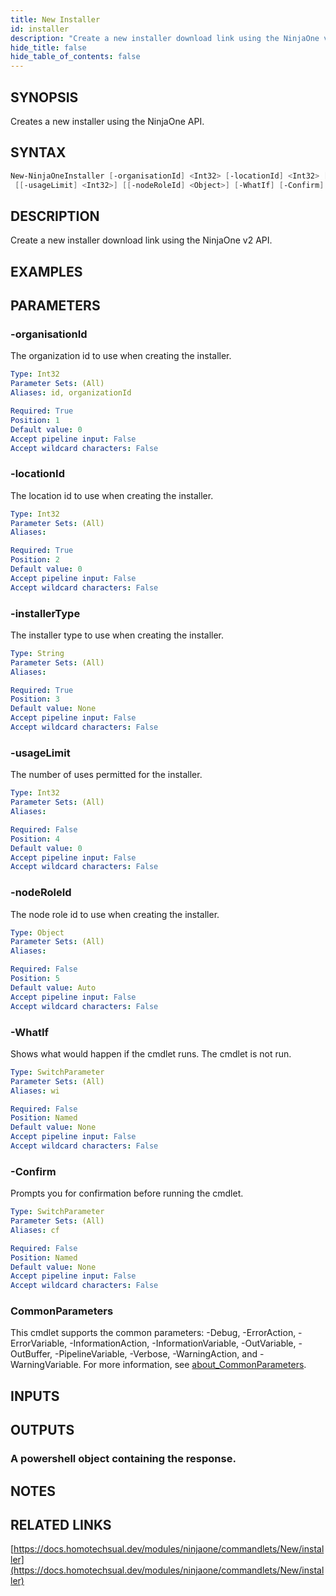 ```yaml
---
title: New Installer
id: installer
description: "Create a new installer download link using the NinjaOne v2 API."
hide_title: false
hide_table_of_contents: false
---
```


## SYNOPSIS

Creates a new installer using the NinjaOne API.

## SYNTAX

```powershell
New-NinjaOneInstaller [-organisationId] <Int32> [-locationId] <Int32> [-installerType] <String>
 [[-usageLimit] <Int32>] [[-nodeRoleId] <Object>] [-WhatIf] [-Confirm] [<CommonParameters>]
```

## DESCRIPTION

Create a new installer download link using the NinjaOne v2 API.

## EXAMPLES

## PARAMETERS

### -organisationId

The organization id to use when creating the installer.

```yaml
Type: Int32
Parameter Sets: (All)
Aliases: id, organizationId

Required: True
Position: 1
Default value: 0
Accept pipeline input: False
Accept wildcard characters: False
```

### -locationId

The location id to use when creating the installer.

```yaml
Type: Int32
Parameter Sets: (All)
Aliases:

Required: True
Position: 2
Default value: 0
Accept pipeline input: False
Accept wildcard characters: False
```

### -installerType

The installer type to use when creating the installer.

```yaml
Type: String
Parameter Sets: (All)
Aliases:

Required: True
Position: 3
Default value: None
Accept pipeline input: False
Accept wildcard characters: False
```

### -usageLimit

The number of uses permitted for the installer.

```yaml
Type: Int32
Parameter Sets: (All)
Aliases:

Required: False
Position: 4
Default value: 0
Accept pipeline input: False
Accept wildcard characters: False
```

### -nodeRoleId

The node role id to use when creating the installer.

```yaml
Type: Object
Parameter Sets: (All)
Aliases:

Required: False
Position: 5
Default value: Auto
Accept pipeline input: False
Accept wildcard characters: False
```

### -WhatIf

Shows what would happen if the cmdlet runs.
The cmdlet is not run.

```yaml
Type: SwitchParameter
Parameter Sets: (All)
Aliases: wi

Required: False
Position: Named
Default value: None
Accept pipeline input: False
Accept wildcard characters: False
```

### -Confirm

Prompts you for confirmation before running the cmdlet.

```yaml
Type: SwitchParameter
Parameter Sets: (All)
Aliases: cf

Required: False
Position: Named
Default value: None
Accept pipeline input: False
Accept wildcard characters: False
```

### CommonParameters

This cmdlet supports the common parameters: -Debug, -ErrorAction, -ErrorVariable, -InformationAction, -InformationVariable, -OutVariable, -OutBuffer, -PipelineVariable, -Verbose, -WarningAction, and -WarningVariable. For more information, see [about_CommonParameters](http://go.microsoft.com/fwlink/?LinkID=113216).

## INPUTS

## OUTPUTS

### A powershell object containing the response.

## NOTES

## RELATED LINKS

[https://docs.homotechsual.dev/modules/ninjaone/commandlets/New/installer](https://docs.homotechsual.dev/modules/ninjaone/commandlets/New/installer)
